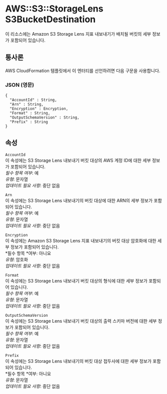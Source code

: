 # AWS::S3::StorageLens S3BucketDestination

이 리소스에는 Amazon S3 Storage Lens 지표 내보내기가 배치될 버킷의 세부 정보가 포함되어 있습니다.

## 통사론

AWS CloudFormation 템플릿에서 이 엔터티를 선언하려면 다음 구문을 사용합니다.

### JSON (영문)

```
{
  "AccountId" : String,
  "Arn" : String,
  "Encryption" : Encryption,
  "Format" : String,
  "OutputSchemaVersion" : String,
  "Prefix" : String
}
```

## 속성

`AccountId`  
이 속성에는 S3 Storage Lens 내보내기 버킷 대상의 AWS 계정 ID에 대한 세부 정보가 포함되어 있습니다.  
_필수 항목 여부_: 예  
_유형_: 문자열  
_업데이트 필요 사항_: 중단 없음

`Arn`  
이 속성에는 S3 Storage Lens 내보내기의 버킷 대상에 대한 ARN의 세부 정보가 포함되어 있습니다.  
_필수 항목 여부_: 예  
_유형_: 문자열  
_업데이트 필요 사항_: 중단 없음

`Encryption`  
이 속성에는 Amazon S3 Storage Lens 지표 내보내기의 버킷 대상 암호화에 대한 세부 정보가 포함되어 있습니다.  
*필수 항목 *여부: 아니요  
_유형_: 암호화  
_업데이트 필요 사항_: 중단 없음

`Format`  
이 속성에는 S3 Storage Lens 내보내기 버킷 대상의 형식에 대한 세부 정보가 포함되어 있습니다.  
_필수 항목 여부_: 예  
_유형_: 문자열  
_업데이트 필요 사항_: 중단 없음

`OutputSchemaVersion`  
이 속성에는 S3 Storage Lens 내보내기 버킷 대상의 출력 스키마 버전에 대한 세부 정보가 포함되어 있습니다.  
_필수 항목 여부_: 예  
_유형_: 문자열  
_업데이트 필요 사항_: 중단 없음

`Prefix`  
이 속성에는 S3 Storage Lens 내보내기의 버킷 대상 접두사에 대한 세부 정보가 포함되어 있습니다.  
*필수 항목 *여부: 아니요  
_유형_: 문자열  
_업데이트 필요 사항_: 중단 없음
